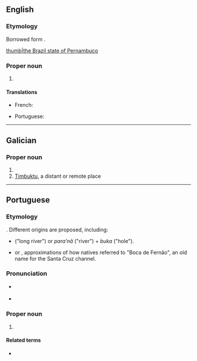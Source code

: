 {{also|pernambuco}}
==English==
===Etymology===
Borrowed form {{bor|en|pt|Pernambuco}}.

{{wikipedia}}
[[file:Brazil State Pernambuco.svg|thumb|the Brazil state of Pernambuco]]

===Proper noun===
{{en-proper noun}}

# {{place:Brazil/state|en|capital=Recife|region=Northeast Region}}

====Translations====
{{trans-top|state}}
* French: {{t+|fr|Pernambouc}}
{{trans-mid}}
* Portuguese: {{t+|pt|Pernambuco|m}}
{{trans-bottom}}

----

==Galician==

===Proper noun===
{{head|gl|proper noun|g=m}}

# {{place:Brazil/state|gl|capital=Recife|region=Northeast Region}}
# [[Timbuktu]], a distant or remote place

----

==Portuguese==

===Etymology===
{{unk|pt|title=Uncertain}}. Different origins are proposed, including:
* {{etyl|tpw|pt}} {{m|tpw|paranãbuku}} ("long river") or ''para’nã'' ("river") + ''buka'' ("hole").
* {{m|pt|Pernão Boca}} or {{m|pt|Pernambuka}}, approximations of how natives referred to "Boca de Fernão", an old name for the Santa Cruz channel.

===Pronunciation===
* {{a|Brazil}} {{IPA|pt|/ˌpeʁ.nɐ̃.ˈbu.ku/}}
* {{a|Nordestino}} {{IPA|pt|/ˌpɛʁ.nɐ̃.ˈbu.ku/}}

===Proper noun===
{{pt-proper noun|m}}
# {{place|pt|state|macroregion/pt:Northeast Region|c/pt:Brazil|capital=pt:Recife}}
#: {{syn|pt|PE}} {{gloss|abbreviation}}

====Related terms====
* {{l|pt|pernambucano}} {{gloss|[[demonym]]}}